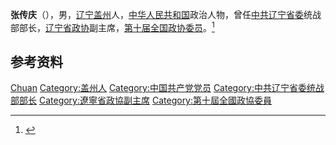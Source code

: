 '''张传庆'''（{{bd|1946年|}}），男，[[辽宁|辽宁]][[盖州|盖州]]人，[[中华人民共和国|中华人民共和国]]政治人物，曾任[[中共辽宁省委|中共辽宁省委]]统战部部长，[[辽宁省政协|辽宁省政协]]副主席，[[第十届全国政协委员|第十届全国政协委员]]。<ref>{{Cite book|title=中华人民共和国职官志|author=何虎生, 李耀东, 向常福主编|publisher=中国社会出版社|year=2003|isbn=9787800883934|location=北京|pages=}}</ref>

== 参考资料 ==
{{reflist}}

{{中国人物小作品}}

{{Authority control}}
{{DEFAULTSORT:Zhang张}}
[[Category:张姓|Chuan]]
[[Category:盖州人|Category:盖州人]]
[[Category:中国共产党党员|Category:中国共产党党员]]
[[Category:中共辽宁省委统战部部长|Category:中共辽宁省委统战部部长]]
[[Category:遼寧省政協副主席|Category:遼寧省政協副主席]]
[[Category:第十屆全國政協委員|Category:第十屆全國政協委員]]